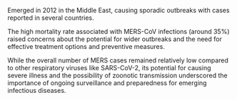 Emerged in 2012 in the Middle East, causing sporadic outbreaks with cases reported in several countries.

The high mortality rate associated with MERS-CoV infections (around 35%) raised concerns about the potential for wider outbreaks and the need for effective treatment options and preventive measures.

While the overall number of MERS cases remained relatively low compared to other respiratory viruses like SARS-CoV-2, its potential for causing severe illness and the possibility of zoonotic transmission underscored the importance of ongoing surveillance and preparedness for emerging infectious diseases.

